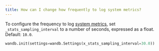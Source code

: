 ```yaml
---
title: How can I change how frequently to log system metrics?
---
```


To configure the frequency to log [system metrics](/ref/system-metrics), set `_stats_sampling_interval` to a number of seconds, expressed as a float. Default: `10.0`.

```python
wandb.init(settings=wandb.Settings(x_stats_sampling_interval=30.0))
```
